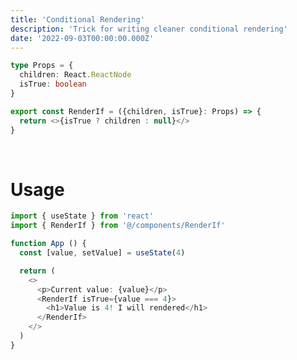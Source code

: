 ```yaml
---
title: 'Conditional Rendering'
description: 'Trick for writing cleaner conditional rendering'
date: '2022-09-03T00:00:00.000Z'
---
```


```ts showLineNumbers title="RenderIf.tsx"
type Props = {
  children: React.ReactNode
  isTrue: boolean
}

export const RenderIf = ({children, isTrue}: Props) => {
  return <>{isTrue ? children : null}</>
}
```
<br/>

# Usage

```ts showLineNumbers {10-12}
import { useState } from 'react'
import { RenderIf } from '@/components/RenderIf'

function App () {
  const [value, setValue] = useState(4)

  return (
    <>
      <p>Current value: {value}</p>
      <RenderIf isTrue={value === 4}>
        <h1>Value is 4! I will rendered</h1>
      </RenderIf>
    </>
  )
}
```

